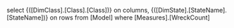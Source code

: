 select {([DimClass].[Class].[Class])} on columns,
{([DimState].[StateName].[StateName])} on rows
from [Model]
where [Measures].[WreckCount]